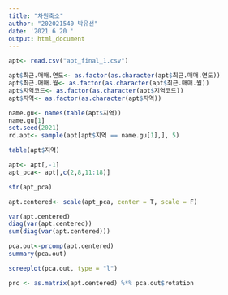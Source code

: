 ```yaml
---
title: "차원축소"
author: "202021540 박유선"
date: '2021 6 20 '
output: html_document
---
```

```r
apt<- read.csv("apt_final_1.csv")

apt$최근.매매.연도<- as.factor(as.character(apt$최근.매매.연도))
apt$최근.매매.월<- as.factor(as.character(apt$최근.매매.월))
apt$지역코드<- as.factor(as.character(apt$지역코드))
apt$지역<- as.factor(as.character(apt$지역))

name.gu<- names(table(apt$지역))
name.gu[1]
set.seed(2021)
rd.apt<- sample(apt[apt$지역 == name.gu[1],], 5)

table(apt$지역)

apt<- apt[,-1]
apt_pca<- apt[,c(2,8,11:18)]

str(apt_pca)

apt.centered<- scale(apt_pca, center = T, scale = F)

var(apt.centered)
diag(var(apt.centered))
sum(diag(var(apt.centered)))

pca.out<-prcomp(apt.centered)
summary(pca.out)

screeplot(pca.out, type = "l")
```

```r
prc <- as.matrix(apt.centered) %*% pca.out$rotation
```


